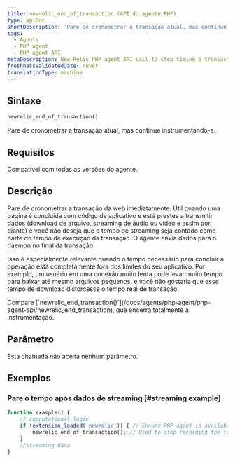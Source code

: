 ```yaml
---
title: newrelic_end_of_transaction (API do agente PHP)
type: apiDoc
shortDescription: 'Pare de cronometrar a transação atual, mas continue instrumentando-a.'
tags:
  - Agents
  - PHP agent
  - PHP agent API
metaDescription: New Relic PHP agent API call to stop timing a transaction (but continue instrumenting it). Useful for streamed data.
freshnessValidatedDate: never
translationType: machine
---
```


## Sintaxe

```php
newrelic_end_of_transaction()
```

Pare de cronometrar a transação atual, mas continue instrumentando-a.

## Requisitos

Compatível com todas as versões do agente.

## Descrição

Pare de cronometrar a transação da web imediatamente. Útil quando uma página é concluída com código de aplicativo e está prestes a transmitir dados (download de arquivo, streaming de áudio ou vídeo e assim por diante) e você não deseja que o tempo de streaming seja contado como parte do tempo de execução da transação. O agente envia dados para o daemon no final da transação.

Isso é especialmente relevante quando o tempo necessário para concluir a operação está completamente fora dos limites do seu aplicativo. Por exemplo, um usuário em uma conexão muito lenta pode levar muito tempo para baixar até mesmo arquivos pequenos, e você não gostaria que esse tempo de download distorcesse o tempo real de transação.

<Callout variant="tip">
  Compare [`newrelic_end_transaction()`](/docs/agents/php-agent/php-agent-api/newrelic_end_transaction), que encerra totalmente a instrumentação.
</Callout>

## Parâmetro

Esta chamada não aceita nenhum parâmetro.

## Exemplos

### Pare o tempo após dados de streaming \[#streaming example]

```php
function example() { 
    // computational logic
    if (extension_loaded('newrelic')) { // Ensure PHP agent is available
        newrelic_end_of_transaction(); // Used to stop recording the transaction after computing for the transaction is complete, typically when streaming data 
    }
    //streaming data
}
```